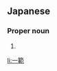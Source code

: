 ==Japanese==
{{ja-kanjitab|かず|のり}}

===Proper noun===
{{ja-pos|proper|かずのり}}

# {{given name|male|lang=ja|sort=かずのり}}

[[li:一範]]